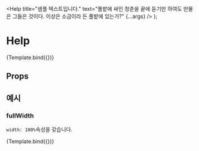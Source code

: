 
<Meta title="Components/Help" component={Help} />

  <Help
    title="샘플 텍스트입니다."
    text="풀밭에 싸인 청춘을 끝에 듣기만 하여도 만물은 그들은 것이다. 이상은 소금이라 든 풀밭에 있는가?"
    {...args}
  />
);

# Help

<Canvas>
  <Story name="default">{Template.bind({})}</Story>
</Canvas>

## Props

<ArgsTable story="default" />

## 예시

### fullWidth

`width: 100%`속성을 갖습니다.

<Canvas>
  <Story name="100% width" args={{ maxWidth: '100%' }}>
    {Template.bind({})}
  </Story>
</Canvas>
